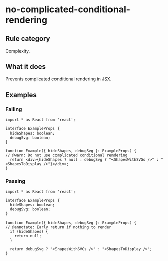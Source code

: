 # no-complicated-conditional-rendering

## Rule category

Complexity.

## What it does

Prevents complicated conditional rendering in JSX.

## Examples

### Failing

```tsx twoslash
import * as React from 'react';

interface ExampleProps {
  hideShapes: boolean;
  debugSvg: boolean;
}

function Example({ hideShapes, debugSvg }: ExampleProps) {
// @warn: Do not use complicated conditional rendering
  return <div>{hideShapes ? null : debugSvg ? "<ShapesWithSVGs />" : "<ShapesToDisplay />"}</div>;
}
```

### Passing

```tsx twoslash
import * as React from 'react';

interface ExampleProps {
  hideShapes: boolean;
  debugSvg: boolean;
}

function Example({ hideShapes, debugSvg }: ExampleProps) {
// @annotate: Early return if nothing to render
  if (hideShapes) {
    return null;
  }

  return debugSvg ? "<ShapesWithSVGs />" : "<ShapesToDisplay />";
}
```
